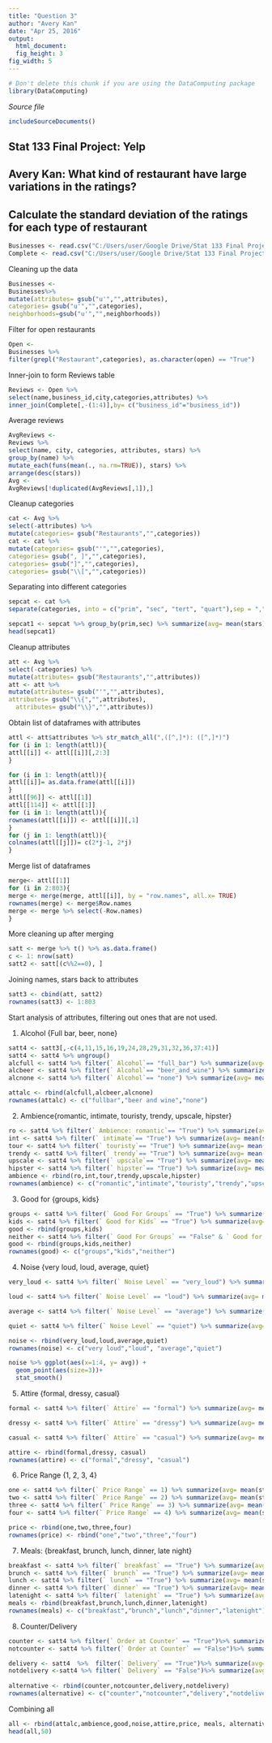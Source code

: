 ```yaml
---
title: "Question 3"
author: "Avery Kan"
date: "Apr 25, 2016"
output: 
  html_document:
  fig_height: 3
fig_width: 5
---
```

  <!-- Don't edit in between this line and the one below -->
```r
# Don't delete this chunk if you are using the DataComputing package
library(DataComputing)
```
*Source file* 
```r
includeSourceDocuments()
```
<!-- Don't edit the material above this line -->

## Stat 133 Final Project: Yelp
## Avery Kan: What kind of restaurant have large variations in the ratings?

## Calculate the standard deviation of the ratings for each type of restaurant
```r
Businesses <- read.csv("C:/Users/user/Google Drive/Stat 133 Final Project/Businesses.csv")
Complete <- read.csv("C:/Users/user/Google Drive/Stat 133 Final Project/Complete.csv", comment.char="#")
```


Cleaning up the data

```r
Businesses <- 
Businesses%>%
mutate(attributes= gsub("u'","",attributes),
categories= gsub("u'","",categories),
neighborhoods=gsub("u'","",neighborhoods))
```

Filter for open restaurants

```r
Open <- 
Businesses %>% 
filter(grepl("Restaurant",categories), as.character(open) == "True")
```


Inner-join to form Reviews table
```r
Reviews <- Open %>%
select(name,business_id,city,categories,attributes) %>%
inner_join(Complete[,-(1:4)],by= c("business_id"="business_id"))
```


Average reviews
```r
AvgReviews <- 
Reviews %>%
select(name, city, categories, attributes, stars) %>% 
group_by(name) %>%
mutate_each(funs(mean(., na.rm=TRUE)), stars) %>% 
arrange(desc(stars)) 
Avg <- 
AvgReviews[!duplicated(AvgReviews[,1]),]
```

Cleanup categories

```r
cat <- Avg %>% 
select(-attributes) %>% 
mutate(categories= gsub("Restaurants","",categories))
cat <- cat %>% 
mutate(categories= gsub("'","",categories),
categories= gsub(", ]","",categories),
categories= gsub("]","",categories),
categories= gsub("\\[","",categories))
```

Separating into different categories

```r
sepcat <- cat %>%
separate(categories, into = c("prim", "sec", "tert", "quart"),sep = ",", extra= "merge")

sepcat1 <- sepcat %>% group_by(prim,sec) %>% summarize(avg= mean(stars), sd= sd(stars))
head(sepcat1)
```

Cleanup attributes
```r
att <- Avg %>% 
select(-categories) %>% 
mutate(attributes= gsub("Restaurants","",attributes))
att <- att %>% 
mutate(attributes= gsub("'","",attributes),
attributes= gsub("\\{","",attributes),
  attributes= gsub("\\}","",attributes))
```


Obtain list of dataframes with attributes
```r
attl <- att$attributes %>% str_match_all(",([^,]*): ([^,]*)")
for (i in 1: length(attl)){
attl[[i]] <- attl[[i]][,2:3]
}

for (i in 1: length(attl)){
attl[[i]]= as.data.frame(attl[[i]])
}
attl[[96]] <- attl[[1]]
attl[[114]] <- attl[[1]]
for (i in 1: length(attl)){
rownames(attl[[i]]) <- attl[[i]][,1]
}
for (j in 1: length(attl)){
colnames(attl[[j]])= c(2*j-1, 2*j)
}
```


Merge list of dataframes

```r
merge<- attl[[1]]
for (i in 2:803){
merge <- merge(merge, attl[[i]], by = "row.names", all.x= TRUE) 
rownames(merge) <- merge$Row.names
merge <- merge %>% select(-Row.names)
}
```

More cleaning up after merging

```r

satt <- merge %>% t() %>% as.data.frame()
c <- 1: nrow(satt)
satt2 <- satt[(c%%2==0), ]
```

Joining names, stars back to attributes 

```r
satt3 <- cbind(att, satt2)
rownames(satt3) <- 1:803
```


Start analysis of attributes, filtering out ones that are not used.

1. Alcohol {Full bar, beer, none}

```r

satt4 <- satt3[,-c(4,11,15,16,19,24,28,29,31,32,36,37:41)]
satt4 <- satt4 %>% ungroup()
alcfull <- satt4 %>% filter(` Alcohol`== "full_bar") %>% summarize(avg= mean(stars), stdev= sd(stars))
alcbeer <- satt4 %>% filter(` Alcohol`== "beer_and_wine") %>% summarize(avg= mean(stars), stdev= sd(stars))
alcnone <- satt4 %>% filter(` Alcohol`== "none") %>% summarize(avg= mean(stars), stdev= sd(stars))

attalc <- rbind(alcfull,alcbeer,alcnone)
rownames(attalc) <- c("fullbar","beer and wine","none")

```



2. Ambience{romantic, intimate, touristy, trendy, upscale, hipster}

```r
ro <- satt4 %>% filter(` Ambience: romantic`== "True") %>% summarize(avg= mean(stars), stdev= sd(stars))
int <- satt4 %>% filter(` intimate`== "True") %>% summarize(avg= mean(stars), stdev= sd(stars))
tour <- satt4 %>% filter(` touristy`== "True") %>% summarize(avg= mean(stars), stdev= sd(stars))
trendy <- satt4 %>% filter(` trendy`== "True") %>% summarize(avg= mean(stars), stdev= sd(stars))
upscale <- satt4 %>% filter(` upscale`== "True") %>% summarize(avg= mean(stars), stdev= sd(stars))
hipster <- satt4 %>% filter(` hipster`== "True") %>% summarize(avg= mean(stars), stdev= sd(stars))
ambience <- rbind(ro,int,tour,trendy,upscale,hipster)
rownames(ambience) <- c("romantic","intimate","touristy","trendy","upscale","hipster")
```

3. Good for {groups, kids}

```r
groups <- satt4 %>% filter(` Good For Groups` == "True") %>% summarize(avg= mean(stars), stdev= sd(stars))
kids <- satt4 %>% filter(` Good for Kids` == "True") %>% summarize(avg= mean(stars), stdev= sd(stars))
good <- rbind(groups,kids)
neither <- satt4 %>% filter(` Good For Groups` == "False" & ` Good for Kids` == "False") %>% summarize(avg= mean(stars), stdev= sd(stars))
good <- rbind(groups,kids,neither)
rownames(good) <- c("groups","kids","neither")
```

4. Noise {very loud, loud, average, quiet}

```r
very_loud <- satt4 %>% filter(` Noise Level` == "very_loud") %>% summarize(avg= mean(stars), stdev= sd(stars))

loud <- satt4 %>% filter(` Noise Level` == "loud") %>% summarize(avg= mean(stars), stdev= sd(stars))

average <- satt4 %>% filter(` Noise Level` == "average") %>% summarize(avg= mean(stars), stdev= sd(stars))

quiet <- satt4 %>% filter(` Noise Level` == "quiet") %>% summarize(avg= mean(stars), stdev= sd(stars))

noise <- rbind(very_loud,loud,average,quiet)
rownames(noise) <- c("very loud","loud", "average","quiet")

noise %>% ggplot(aes(x=1:4, y= avg)) +
  geom_point(aes(size=3))+
  stat_smooth()
```

5. Attire {formal, dressy, casual}

```r
formal <- satt4 %>% filter(` Attire` == "formal") %>% summarize(avg= mean(stars), stdev= sd(stars))

dressy <- satt4 %>% filter(` Attire` == "dressy") %>% summarize(avg= mean(stars), stdev= sd(stars))

casual <- satt4 %>% filter(` Attire` == "casual") %>% summarize(avg= mean(stars), stdev= sd(stars))

attire <- rbind(formal,dressy, casual)
rownames(attire) <- c("formal","dressy", "casual")
```


6. Price Range {1, 2, 3, 4}

```r
one <- satt4 %>% filter(` Price Range` == 1) %>% summarize(avg= mean(stars), stdev= sd(stars))
two <- satt4 %>% filter(` Price Range` == 2) %>% summarize(avg= mean(stars), stdev= sd(stars))
three <- satt4 %>% filter(` Price Range` == 3) %>% summarize(avg= mean(stars), stdev= sd(stars))
four <- satt4 %>% filter(` Price Range` == 4) %>% summarize(avg= mean(stars), stdev= sd(stars))

price <- rbind(one,two,three,four)
rownames(price) <- rbind("one","two","three","four")
```

7. Meals: {breakfast, brunch, lunch, dinner, late night}

```r


breakfast <- satt4 %>% filter(` breakfast` == "True") %>% summarize(avg= mean(stars), stdev= sd(stars))
brunch <- satt4 %>% filter(` brunch` == "True") %>% summarize(avg= mean(stars), stdev= sd(stars))
lunch <- satt4 %>% filter(` lunch` == "True") %>% summarize(avg= mean(stars), stdev= sd(stars))
dinner <- satt4 %>% filter(` dinner` == "True") %>% summarize(avg= mean(stars), stdev= sd(stars))
latenight <- satt4 %>% filter(` latenight` == "True") %>% summarize(avg= mean(stars), stdev= sd(stars))
meals <- rbind(breakfast,brunch,lunch,dinner,latenight)
rownames(meals) <- c("breakfast","brunch","lunch","dinner","latenight")
```


8. Counter/Delivery

```r

counter <- satt4 %>% filter(` Order at Counter` == "True")%>% summarize(avg= mean(stars), stdev= sd(stars))
notcounter <- satt4 %>% filter(` Order at Counter` == "False")%>% summarize(avg= mean(stars), stdev= sd(stars))

delivery <- satt4  %>%  filter(` Delivery` == "True")%>% summarize(avg= mean(stars), stdev= sd(stars))
notdelivery <-satt4 %>% filter(` Delivery` == "False")%>% summarize(avg= mean(stars), stdev= sd(stars))
 
alternative <- rbind(counter,notcounter,delivery,notdelivery)
rownames(alternative) <- c("counter","notcounter","delivery","notdelivery")

```

Combining all

```r

all <- rbind(attalc,ambience,good,noise,attire,price, meals, alternative)
head(all,50)

```
